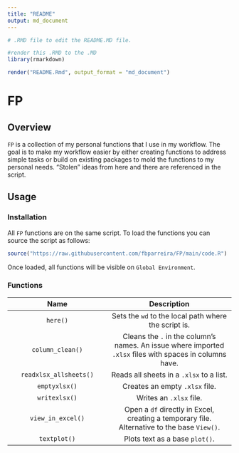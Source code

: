 ```yaml
---
title: "README"
output: md_document
---
```



```r
# .RMD file to edit the README.MD file.

#render this .RMD to the .MD
library(rmarkdown)

render("README.Rmd", output_format = "md_document")
```



# FP

## Overview

`FP` is a collection of my personal functions that I use in my workflow. The goal is to make my workflow easier by either creating functions to address simple tasks or build on existing packages to mold the functions to my personal needs. "Stolen" ideas from here and there are referenced in the script.

## Usage

### Installation

All `FP` functions are on the same script. To load the functions you can source the script as follows:

``` r
source("https://raw.githubusercontent.com/fbparreira/FP/main/code.R")
```

Once loaded, all functions will be visible on `Global Environment`.

### Functions

| **Name** | **Description** |
|:--:|:---:|
|`here()`|Sets the `wd` to the local path where the script is.|
|`column_clean()`|Cleans the `.` in the column's names. An issue where imported `.xlsx` files with spaces in columns have.|
|`readxlsx_allsheets()`|Reads all sheets in a `.xlsx` to a list.|
|`emptyxlsx()`|Creates an empty `.xlsx` file.|
|`writexlsx()`|Writes an `.xlsx` file.|
|`view_in_excel()`|Open a `df` directly in Excel, creating a temporary file. Alternative to the base `View()`.|
|`textplot()`|Plots text as a base `plot()`.|
